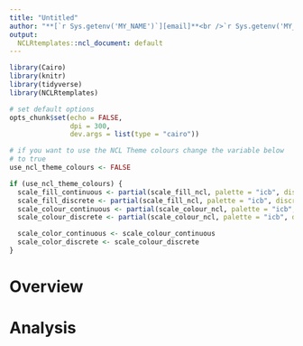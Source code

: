 ```yaml
---
title: "Untitled"
author: "**[`r Sys.getenv('MY_NAME')`][email]**<br />`r Sys.getenv('MY_JOBTITLE')`"
output:
  NCLRtemplates::ncl_document: default
---
```


```r
library(Cairo)
library(knitr)
library(tidyverse)
library(NCLRtemplates)

# set default options
opts_chunk$set(echo = FALSE,
               dpi = 300,
               dev.args = list(type = "cairo"))

# if you want to use the NCL Theme colours change the variable below
# to true
use_ncl_theme_colours <- FALSE

if (use_ncl_theme_colours) {
  scale_fill_continuous <- partial(scale_fill_ncl, palette = "icb", discrete = FALSE)
  scale_fill_discrete <- partial(scale_fill_ncl, palette = "icb", discrete = TRUE)
  scale_colour_continuous <- partial(scale_colour_ncl, palette = "icb", discrete = FALSE)
  scale_colour_discrete <- partial(scale_colour_ncl, palette = "icb", discrete = TRUE)

  scale_color_continuous <- scale_colour_continuous
  scale_color_discrete <- scale_colour_discrete
}
```

# Overview

# Analysis

[//]: <> (URL's / References --------------------------------------------------)
[email]: mailto:`r Sys.getenv("MY_EMAIL")`
[web]: https://www.nclhealthandcare.org.uk/
